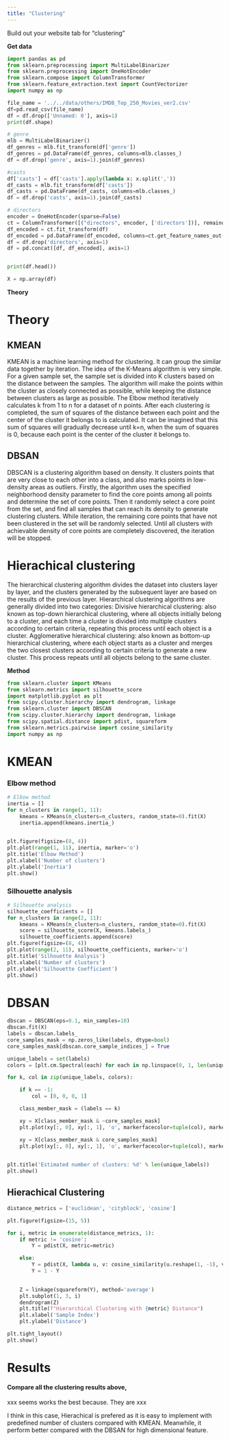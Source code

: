 ```yaml
---
title: "Clustering"
---
```


Build out your website tab for "clustering"

**Get data**
```python
import pandas as pd
from sklearn.preprocessing import MultiLabelBinarizer
from sklearn.preprocessing import OneHotEncoder
from sklearn.compose import ColumnTransformer
from sklearn.feature_extraction.text import CountVectorizer
import numpy as np

file_name = '../../data/others/IMDB_Top_250_Movies_ver2.csv'
df=pd.read_csv(file_name)  
df = df.drop(['Unnamed: 0'], axis=1)
print(df.shape)

# genre
mlb = MultiLabelBinarizer()
df_genres = mlb.fit_transform(df['genre'])
df_genres = pd.DataFrame(df_genres, columns=mlb.classes_)
df = df.drop('genre', axis=1).join(df_genres)

#casts
df['casts'] = df['casts'].apply(lambda x: x.split(','))
df_casts = mlb.fit_transform(df['casts'])
df_casts = pd.DataFrame(df_casts, columns=mlb.classes_)
df = df.drop('casts', axis=1).join(df_casts)

# directors
encoder = OneHotEncoder(sparse=False)
ct = ColumnTransformer([("directors", encoder, ['directors'])], remainder='passthrough')
df_encoded = ct.fit_transform(df)
df_encoded = pd.DataFrame(df_encoded, columns=ct.get_feature_names_out())
df = df.drop('directors', axis=1)
df = pd.concat([df, df_encoded], axis=1)


print(df.head())

X = np.array(df)

```

**Theory**

# Theory

## KMEAN
KMEAN is a machine learning method for clustering. It can group the similar data together by iteration.
The idea of the K-Means algorithm is very simple. For a given sample set, the sample set is divided into K clusters based on the distance between the samples. The algorithm will make the points within the cluster as closely connected as possible, while keeping the distance between clusters as large as possible. The Elbow method iteratively calculates k from 1 to n for a dataset of n points. After each clustering is completed, the sum of squares of the distance between each point and the center of the cluster it belongs to is calculated. It can be imagined that this sum of squares will gradually decrease until k=n, when the sum of squares is 0, because each point is the center of the cluster it belongs to.

## DBSAN
DBSCAN is a clustering algorithm based on density. It clusters points that are very close to each other into a class, and also marks points in low-density areas as outliers. Firstly, the algorithm uses the specified neighborhood density parameter to find the core points among all points and determine the set of core points. Then it randomly select a core point from the set, and find all samples that can reach its density to generate clustering clusters. While iteration, the remaining core points that have not been clustered in the set will be randomly selected. Until all clusters with achievable density of core points are completely discovered, the iteration will be stopped.

# Hierachical clustering
The hierarchical clustering algorithm divides the dataset into clusters layer by layer, and the clusters generated by the subsequent layer are based on the results of the previous layer. Hierarchical clustering algorithms are generally divided into two categories:
Divisive hierarchical clustering: also known as top-down hierarchical clustering, where all objects initially belong to a cluster, and each time a cluster is divided into multiple clusters according to certain criteria, repeating this process until each object is a cluster.
Agglomerative hierarchical clustering: also known as bottom-up hierarchical clustering, where each object starts as a cluster and merges the two closest clusters according to certain criteria to generate a new cluster. This process repeats until all objects belong to the same cluster.

**Method**

```python
from sklearn.cluster import KMeans
from sklearn.metrics import silhouette_score
import matplotlib.pyplot as plt
from scipy.cluster.hierarchy import dendrogram, linkage
from sklearn.cluster import DBSCAN
from scipy.cluster.hierarchy import dendrogram, linkage
from scipy.spatial.distance import pdist, squareform
from sklearn.metrics.pairwise import cosine_similarity
import numpy as np

```

# KMEAN
### Elbow method
```python
# Elbow method
inertia = []
for n_clusters in range(1, 11):
    kmeans = KMeans(n_clusters=n_clusters, random_state=0).fit(X)
    inertia.append(kmeans.inertia_)

 
plt.figure(figsize=(8, 4))
plt.plot(range(1, 11), inertia, marker='o')
plt.title('Elbow Method')
plt.xlabel('Number of clusters')
plt.ylabel('Inertia')
plt.show()
```

### Silhouette analysis
```python
# Silhouette analysis
silhouette_coefficients = []
for n_clusters in range(2, 11):
    kmeans = KMeans(n_clusters=n_clusters, random_state=0).fit(X)
    score = silhouette_score(X, kmeans.labels_)
    silhouette_coefficients.append(score)
plt.figure(figsize=(8, 4))
plt.plot(range(2, 11), silhouette_coefficients, marker='o')
plt.title('Silhouette Analysis')
plt.xlabel('Number of clusters')
plt.ylabel('Silhouette Coefficient')
plt.show()
```

# DBSAN
```python
dbscan = DBSCAN(eps=0.1, min_samples=10)
dbscan.fit(X)
labels = dbscan.labels_
core_samples_mask = np.zeros_like(labels, dtype=bool)
core_samples_mask[dbscan.core_sample_indices_] = True

unique_labels = set(labels)
colors = [plt.cm.Spectral(each) for each in np.linspace(0, 1, len(unique_labels))]

for k, col in zip(unique_labels, colors):

    if k == -1:
        col = [0, 0, 0, 1]

    class_member_mask = (labels == k)

    xy = X[class_member_mask & ~core_samples_mask]
    plt.plot(xy[:, 0], xy[:, 1], 'o', markerfacecolor=tuple(col), markeredgecolor='k', markersize=6)

    xy = X[class_member_mask & core_samples_mask]
    plt.plot(xy[:, 0], xy[:, 1], 'o', markerfacecolor=tuple(col), markeredgecolor='k', markersize=14)

 
plt.title('Estimated number of clusters: %d' % len(unique_labels))
plt.show()

```

## Hierachical Clustering

```python
distance_metrics = ['euclidean', 'cityblock', 'cosine']

plt.figure(figsize=(15, 5))

for i, metric in enumerate(distance_metrics, 1):
    if metric != 'cosine':
        Y = pdist(X, metric=metric)

    else:
        Y = pdist(X, lambda u, v: cosine_similarity(u.reshape(1, -1), v.reshape(1, -1))[0, 0])
        Y = 1 - Y  

 
    Z = linkage(squareform(Y), method='average') 
    plt.subplot(1, 3, i)
    dendrogram(Z)
    plt.title(f"Hierarchical Clustering with {metric} Distance")
    plt.xlabel('Sample Index')
    plt.ylabel('Distance')

plt.tight_layout()
plt.show()
```

# Results
#### Compare all the clustering results above, 
xxx seems works the best because.
They are xxx

I think in this case, Hierachical is prefered as it is easy to implement with predefined number of clusters compared with KMEAN. Meanwhile, it perform better compared with the DBSAN for high dimensional feature.